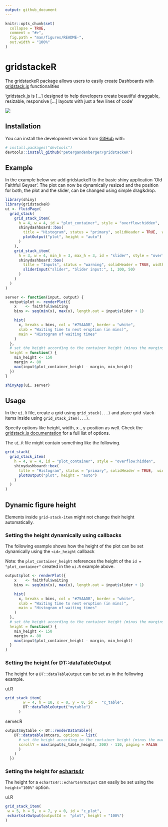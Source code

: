 ```yaml
---
output: github_document
---
```



<!-- README.md is generated from README.Rmd. Please edit that file -->


```r
knitr::opts_chunk$set(
  collapse = TRUE,
  comment = "#>",
  fig.path = "man/figures/README-",
  out.width = "100%"
)
```

# gridstackeR
The gridstackeR package allows users to easily create Dashboards with [gridstack.js](https://gridstackjs.com/) functionalities 

'gridstack.js is [...] designed to help developers create beautiful draggable, resizable, responsive [...] layouts with just a few lines of code'

<img src='man/figures/healthdown_example.gif'/>

## Installation
You can install the development version from [GitHub](https://github.com/) with:

``` r
# install.packages("devtools")
devtools::install_github("petergandenberger/gridstackeR")
```

## Example

In the example below we add gridstackeR to the basic shiny application 'Old Faithful Geyser'.
The plot can now be dynamically resized and the position for both, the plot and the slider, can be changed using simple drag&drop.

```r
library(shiny)
library(gridstackeR)
ui <- fluidPage(
  grid_stack(
    grid_stack_item(
      h = 4, w = 4, id = "plot_container", style = "overflow:hidden",
      shinydashboard::box(
        title = "Histogram", status = "primary", solidHeader = TRUE,  width = 12, height = "100%",
        plotOutput("plot", height = "auto")
      )
    ),
    grid_stack_item(
      h = 3, w = 4, min_h = 3, max_h = 3, id = "slider", style = "overflow:hidden",
      shinydashboard::box(
        title = "Inputs", status = "warning", solidHeader = TRUE, width = 12, height = "100%",
        sliderInput("slider", "Slider input:", 1, 100, 50)
      )
    )
  )
)

server <- function(input, output) {
  output$plot <- renderPlot({
    x    <- faithful$waiting
    bins <- seq(min(x), max(x), length.out = input$slider + 1)

    hist(
      x, breaks = bins, col = "#75AADB", border = "white", 
      xlab = "Waiting time to next eruption (in mins)", 
      main = "Histogram of waiting times"
    )
  },
  # set the height according to the container height (minus the margins)
  height = function() {
    min_height <- 150
    margin <- 80
    max(input$plot_container_height - margin, min_height)
  })
}

shinyApp(ui, server)
```

## Usage

In the ```ui.R``` file, create a grid using ```grid_stack(...)``` and place grid-stack-items inside using ```grid_stack_item(...)```.

Specify options like height, width, x-, y-position as well. Check the [gridstack.js documentation](https://github.com/gridstack/gridstack.js/tree/master/doc#item-options) for a full list of options.

The ```ui.R``` file might contain something like the following.
```r
grid_stack(
  grid_stack_item(
    h = 4, w = 4, id = "plot_container", style = "overflow:hidden",
    shinydashboard::box(
      title = "Histogram", status = "primary", solidHeader = TRUE,  width = 12, height = "100%",
      plotOutput("plot", height = "auto")
    )
  )
)
```

## Dynamic figure height

Elements inside ```grid-stack-item``` might not change their height automatically.

### Setting the height dynamically using callbacks
The following example shows how the height of the plot can be set dynamically using the ```<id>_height``` callback

Note: the ```plot_container_height``` references the height of the ```id = "plot_container"``` created in the ```ui.R``` example above.


```r
output$plot <- renderPlot({
    x    <- faithful$waiting
    bins <- seq(min(x), max(x), length.out = input$slider + 1)

    hist(
      x, breaks = bins, col = "#75AADB", border = "white", 
      xlab = "Waiting time to next eruption (in mins)", 
      main = "Histogram of waiting times"
    )
  },
  # set the height according to the container height (minus the margins)
  height = function() {
    min_height <- 150
    margin <- 80
    max(input$plot_container_height - margin, min_height)
  }
)
```



### Setting the height for [DT::dataTableOutput](https://rstudio.github.io/DT/)
The height for a ```DT::dataTableOutput``` can be set as in the following example.

ui.R
``` r
grid_stack_item(
        w = 4, h = 10, x = 0, y = 0, id =  "c_table",
        DT::dataTableOutput("mytable")
      )
``` 

server.R
``` r
output$mytable <- DT::renderDataTable({
    DT::datatable(mtcars, options = list(
      # set the height according to the container height (minus the margins)
      scrollY = max(input$c_table_height, 200) - 110, paging = FALSE
      )
    )
  })
```

### Setting the height for [echarts4r](https://github.com/JohnCoene/echarts4r)
The height for a ```echarts4r::echarts4rOutput``` can easily be set using the ```height="100%"``` option.

ui.R
``` r
grid_stack_item(
 w = 5, h = 5, x = 7, y = 0, id = "c_plot",
 echarts4rOutput(outputId =  "plot", height = "100%")
)
``` 





